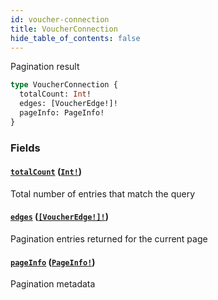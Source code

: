 ```yaml
---
id: voucher-connection
title: VoucherConnection
hide_table_of_contents: false
---
```



Pagination result

```graphql
type VoucherConnection {
  totalCount: Int!
  edges: [VoucherEdge!]!
  pageInfo: PageInfo!
}
```


### Fields

#### [`totalCount`](#) ([`Int!`](/cartesi-rollups/next/api/graphql/scalars/int))

Total number of entries that match the query


#### [`edges`](#) ([`[VoucherEdge!]!`](cartesi-rollups/next/api/graphql/objects/voucher-edge))

Pagination entries returned for the current page


#### [`pageInfo`](#) ([`PageInfo!`](cartesi-rollups/next/api/graphql/objects/page-info))

Pagination metadata




